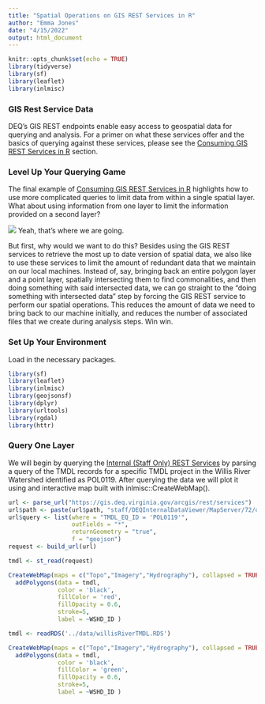 ```yaml
---
title: "Spatial Operations on GIS REST Services in R"
author: "Emma Jones"
date: "4/15/2022"
output: html_document
---
```


```r
knitr::opts_chunk$set(echo = TRUE)
library(tidyverse)
library(sf)
library(leaflet)
library(inlmisc)
```

### GIS Rest Service Data

DEQ's GIS REST endpoints enable easy access to geospatial data for querying and analysis. For a primer on what these services offer and the basics of querying against these services, please see the [Consuming GIS REST Services in R](#consumingGISRESTservices) section. 

### Level Up Your Querying Game

The final example of [Consuming GIS REST Services in R](#consumingGISRESTservices) highlights how to use more complicated queries to limit data from within a single spatial layer. What about using information from one layer to limit the information provided on a second layer? 

![](../images/explodingHead.jpg)
Yeah, that's where we are going. 

But first, why would we want to do this? Besides using the GIS REST services to retrieve the most up to date version of spatial data, we also like to use these services to limit the amount of redundant data that we maintain on our local machines. Instead of, say, bringing back an entire polygon layer and a point layer, spatially intersecting them to find commonalities, and then doing something with said intersected data, we can go straight to the "doing something with intersected data" step by forcing the GIS REST service to perform our spatial operations. This reduces the amount of data we need to bring back to our machine initially, and reduces the number of associated files that we create during analysis steps. Win win.

### Set Up Your Environment

Load in the necessary packages.

```r
library(sf)
library(leaflet)
library(inlmisc)
library(geojsonsf)
library(dplyr)
library(urltools)
library(rgdal)
library(httr)
```

### Query One Layer

We will begin by querying the [Internal (Staff Only) REST Services](https://gis.deq.virginia.gov/arcgis/rest/services/staff) by parsing a query of the TMDL records for a specific TMDL project in the Willis River Watershed identified as POL0119. After querying the data we will plot it using and interactive map built with inlmisc::CreateWebMap().

```r
url <- parse_url("https://gis.deq.virginia.gov/arcgis/rest/services")
url$path <- paste(url$path, "staff/DEQInternalDataViewer/MapServer/72/query", sep = "/")
url$query <- list(where = "TMDL_EQ_ID = 'POL0119'",
                  outFields = "*",
                  returnGeometry = "true",
                  f = "geojson")
request <- build_url(url)

tmdl <- st_read(request)

CreateWebMap(maps = c("Topo","Imagery","Hydrography"), collapsed = TRUE) %>%
  addPolygons(data = tmdl, 
              color = 'black',
              fillColor = 'red', 
              fillOpacity = 0.6,
              stroke=5,
              label = ~WSHD_ID )
```

```r
tmdl <- readRDS('../data/willisRiverTMDL.RDS')

CreateWebMap(maps = c("Topo","Imagery","Hydrography"), collapsed = TRUE) %>%
  addPolygons(data = tmdl, 
              color = 'black',
              fillColor = 'green', 
              fillOpacity = 0.6,
              stroke=5,
              label = ~WSHD_ID )
```


